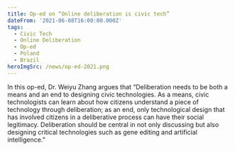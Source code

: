 ```yaml
---
title: Op-ed on “Online deliberation is civic tech”
dateFrom: '2021-06-08T16:00:00.000Z'
tags:
  - Civic Tech
  - Online Deliberation
  - Op-ed
  - Poland
  - Brazil
heroImgSrc: /news/op-ed-2021.png
---
```


In this op-ed, Dr. Weiyu Zhang argues that “Deliberation needs to be both a means and an end to designing civic technologies. As a means, civic technologists can learn about how citizens understand a piece of technology through deliberation; as an end, only technological design that has involved citizens in a deliberative process can have their social legitimacy. Deliberation should be central in not only discussing but also designing critical technologies such as gene editing and artificial intelligence.”
